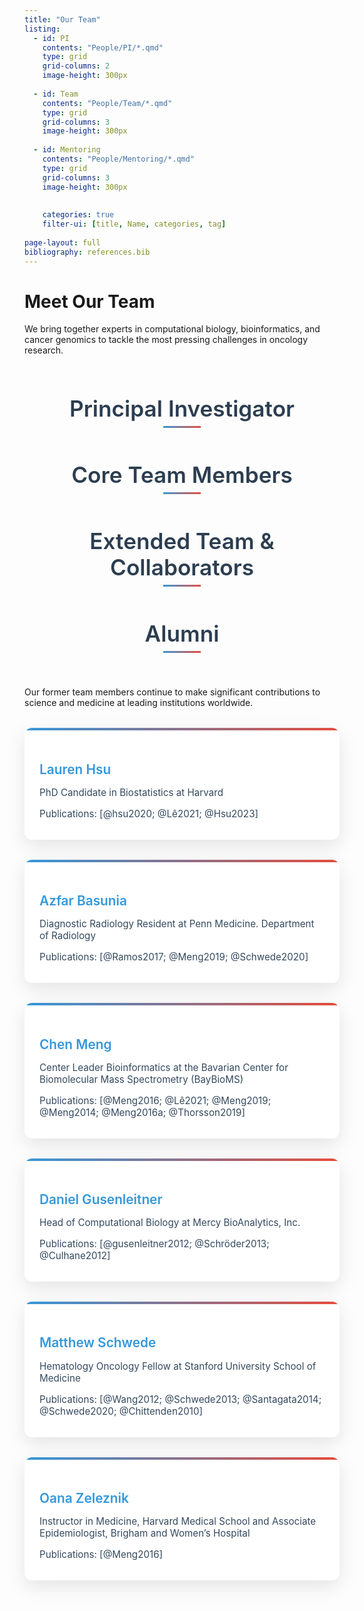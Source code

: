 ```yaml
---
title: "Our Team"
listing:
  - id: PI
    contents: "People/PI/*.qmd"
    type: grid
    grid-columns: 2
    image-height: 300px
    
  - id: Team
    contents: "People/Team/*.qmd"
    type: grid
    grid-columns: 3
    image-height: 300px
    
  - id: Mentoring
    contents: "People/Mentoring/*.qmd"
    type: grid
    grid-columns: 3
    image-height: 300px
    
    
    categories: true
    filter-ui: [title, Name, categories, tag]
    
page-layout: full
bibliography: references.bib
---
```


<style>
:root {
  --primary: #2c3e50;
  --secondary: #3498db;
  --accent: #e74c3c;
  --light: #ecf0f1;
  --dark: #2c3e50;
  --text: #34495e;
  --text-light: #7f8c8d;
  --gradient: linear-gradient(135deg, var(--secondary) 0%, var(--accent) 100%);
  --shadow: 0 10px 30px rgba(0,0,0,0.1);
  --radius: 12px;
  --transition: all 0.3s ease;
}

/* Page Header */
.quarto-title-block .title {
  font-size: 3.5rem;
  font-weight: 700;
  color: var(--dark);
  margin-bottom: 3rem;
  text-align: center;
  position: relative;
  padding-bottom: 1rem;
}

.quarto-title-block .title::after {
  content: '';
  position: absolute;
  bottom: 0;
  left: 50%;
  transform: translateX(-50%);
  width: 100px;
  height: 4px;
  background: var(--gradient);
  border-radius: 2px;
}

/* Section Headers */
h2 {
  font-size: 2.5rem;
  font-weight: 600;
  color: var(--dark);
  text-align: center;
  margin: 4rem 0 2rem;
  position: relative;
}

h2::after {
  content: '';
  position: absolute;
  bottom: -10px;
  left: 50%;
  transform: translateX(-50%);
  width: 60px;
  height: 3px;
  background: var(--gradient);
}

/* Team Cards */
.quarto-grid-item {
  margin-bottom: 2rem;
  transition: var(--transition);
}

.quarto-grid-item .card {
  border: none;
  border-radius: var(--radius);
  overflow: hidden;
  box-shadow: var(--shadow);
  transition: var(--transition);
  height: 100%;
}

.quarto-grid-item .card:hover {
  transform: translateY(-10px);
  box-shadow: 0 15px 35px rgba(0,0,0,0.15);
}

.quarto-grid-item .card-img-top {
  width: 100%;
  object-fit: cover;
  object-position: center;
  transition: var(--transition);
}

.quarto-grid-item .card-body {
  padding: 1.5rem;
}

.quarto-grid-item .card-title {
  font-size: 1.4rem;
  font-weight: 600;
  color: var(--dark);
  margin-bottom: 0.5rem;
}

.quarto-grid-item .card-text {
  color: var(--text);
  font-size: 0.95rem;
  margin-bottom: 1rem;
}

/* PI Special Styling */
#PI .quarto-grid-item {
  max-width: 600px;
  margin: 0 auto 3rem;
}

#PI .card {
  text-align: center;
}

#PI .card-img-top {
  height: 500px;
}

/* Team Categories */
.listing-categories {
  margin-top: 1rem;
}

.listing-category {
  display: inline-block;
  background-color: rgba(52, 152, 219, 0.1);
  color: var(--secondary);
  padding: 0.3rem 0.8rem;
  border-radius: 50px;
  font-size: 0.8rem;
  font-weight: 500;
  margin-right: 0.5rem;
  margin-bottom: 0.5rem;
  transition: var(--transition);
}

.listing-category:hover {
  background-color: var(--secondary);
  color: white;
  transform: translateY(-2px);
}

/* Alumni Section */
.alumni-section {
  margin: 4rem 0;
}

.alumni-grid {
  display: grid;
  grid-template-columns: repeat(auto-fill, minmax(300px, 1fr));
  gap: 2rem;
  margin-top: 2rem;
}

.alumni-card {
  background: white;
  border-radius: var(--radius);
  box-shadow: var(--shadow);
  padding: 1.5rem;
  transition: var(--transition);
  position: relative;
  overflow: hidden;
}

.alumni-card::before {
  content: '';
  position: absolute;
  top: 0;
  left: 0;
  right: 0;
  height: 4px;
  background: var(--gradient);
}

.alumni-card:hover {
  transform: translateY(-5px);
  box-shadow: 0 15px 30px rgba(0,0,0,0.15);
}

.alumni-card h4 {
  font-size: 1.3rem;
  font-weight: 600;
  color: var(--dark);
  margin-bottom: 0.5rem;
}

.alumni-card h4 a {
  color: var(--secondary);
  text-decoration: none;
  transition: color 0.2s ease;
}

.alumni-card h4 a:hover {
  color: var(--accent);
}

.alumni-card p {
  color: var(--text);
  font-size: 0.95rem;
  margin-bottom: 0.5rem;
}

.alumni-card .publications {
  font-size: 0.85rem;
  color: var(--text-light);
  border-top: 1px solid #eee;
  padding-top: 0.75rem;
  margin-top: 0.75rem;
}

/* Responsive Design */
@media (max-width: 992px) {
  .quarto-title-block .title {
    font-size: 3rem;
  }
  
  h2 {
    font-size: 2.2rem;
  }
  
  #PI .card-img-top {
    height: 450px;
  }
}

@media (max-width: 768px) {
  .quarto-title-block .title {
    font-size: 2.5rem;
  }
  
  h2 {
    font-size: 2rem;
  }
  
  #Team .quarto-grid-item,
  #Mentoring .quarto-grid-item {
    grid-columns: 2;
  }
  
  #PI .card-img-top {
    height: 400px;
  }
  
  .alumni-grid {
    grid-template-columns: repeat(auto-fill, minmax(250px, 1fr));
  }
}

@media (max-width: 576px) {
  .quarto-title-block .title {
    font-size: 2rem;
  }
  
  h2 {
    font-size: 1.8rem;
  }
  
  #Team .quarto-grid-item,
  #Mentoring .quarto-grid-item {
    grid-columns: 1;
  }
  
  #PI .card-img-top {
    height: 350px;
  }
  
  .alumni-grid {
    grid-template-columns: 1fr;
  }
}
</style>

# Meet Our Team

::: {.text-center .mb-5}
We bring together experts in computational biology, bioinformatics, and cancer genomics to tackle the most pressing challenges in oncology research.
:::

## Principal Investigator

::: {#PI}
:::

## Core Team Members

::: {#Team}
:::

## Extended Team & Collaborators

::: {#Mentoring}
:::

## Alumni

::: {.alumni-section}
Our former team members continue to make significant contributions to science and medicine at leading institutions worldwide.

::: {.alumni-grid}
::: {.alumni-card}
#### [Lauren Hsu](https://www.linkedin.com/in/lauren-hsu-155a282a/)

PhD Candidate in Biostatistics at Harvard

Publications: [@hsu2020; @Lê2021; @Hsu2023]
:::

::: {.alumni-card}
#### [Azfar Basunia](https://www.pennmedicine.org/departments-and-centers/department-of-radiology/education-and-training/residency-programs/current-residents/diagnostic-radiology-residents)

Diagnostic Radiology Resident at Penn Medicine. Department of Radiology

Publications: [@Ramos2017; @Meng2019; @Schwede2020]
:::

::: {.alumni-card}
#### [Chen Meng](https://www.linkedin.com/in/chen-meng-0422b226/)

Center Leader Bioinformatics at the Bavarian Center for Biomolecular Mass Spectrometry (BayBioMS)

Publications: [@Meng2016; @Lê2021; @Meng2019; @Meng2014; @Meng2016a; @Thorsson2019]
:::

::: {.alumni-card}
#### [Daniel Gusenleitner](https://www.linkedin.com/in/daniel-gusenleitner-2b295188/)

Head of Computational Biology at Mercy BioAnalytics, Inc.

Publications: [@gusenleitner2012; @Schröder2013; @Culhane2012]
:::

::: {.alumni-card}
#### [Matthew Schwede](https://www.linkedin.com/in/matthew-schwede-9a051415/)

Hematology Oncology Fellow at Stanford University School of Medicine

Publications: [@Wang2012; @Schwede2013; @Santagata2014; @Schwede2020; @Chittenden2010]
:::

::: {.alumni-card}
#### [Oana Zeleznik](https://www.linkedin.com/in/oanazeleznik/)

Instructor in Medicine, Harvard Medical School and Associate Epidemiologist, Brigham and Women's Hospital

Publications: [@Meng2016]
:::
:::
:::